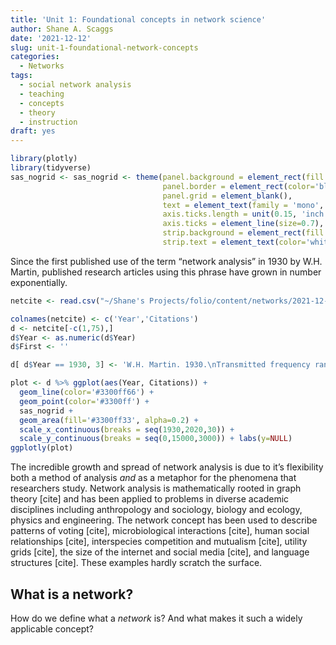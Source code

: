 ```yaml
---
title: 'Unit 1: Foundational concepts in network science'
author: Shane A. Scaggs
date: '2021-12-12'
slug: unit-1-foundational-network-concepts
categories:
  - Networks
tags:
  - social network analysis
  - teaching
  - concepts
  - theory
  - instruction
draft: yes
---
```


```r
library(plotly)
library(tidyverse)
sas_nogrid <- sas_nogrid <- theme(panel.background = element_rect(fill = 'white', colour = 'black'), 
                                  panel.border = element_rect(color='black', size=1.2, fill = '#00000000'), 
                                  panel.grid = element_blank(), 
                                  text = element_text(family = 'mono', size = 14, color = 'black'),
                                  axis.ticks.length = unit(0.15, 'inch'), 
                                  axis.ticks = element_line(size=0.7), 
                                  strip.background = element_rect(fill = 'black', color = 'black'), 
                                  strip.text = element_text(color='white', face = 'bold'))

```

Since the first published use of the term "network analysis" in 1930 by W.H. Martin, published research articles using this phrase have grown in number exponentially. 

```r
netcite <- read.csv("~/Shane's Projects/folio/content/networks/2021-12-12-unit-1-network-theory-and-science/files/network citations.csv")

colnames(netcite) <- c('Year','Citations')
d <- netcite[-c(1,75),]
d$Year <- as.numeric(d$Year)
d$First <- ''

d[ d$Year == 1930, 3] <- 'W.H. Martin. 1930.\nTransmitted frequency range for message circuits.\nBell System Technical Journal.'

plot <- d %>% ggplot(aes(Year, Citations)) +
  geom_line(color='#3300ff66') + 
  geom_point(color='#3300ff') + 
  sas_nogrid + 
  geom_area(fill='#3300ff33', alpha=0.2) + 
  scale_x_continuous(breaks = seq(1930,2020,30)) + 
  scale_y_continuous(breaks = seq(0,15000,3000)) + labs(y=NULL)
ggplotly(plot) 
```

 The incredible growth and spread of network analysis is due to it's flexibility both a method of analysis *and* as a metaphor for the phenomena that researchers study. Network analysis is mathematically rooted in graph theory [cite] and has been applied to problems in diverse academic disciplines including anthropology and sociology, biology and ecology, physics and engineering. The network concept has been used to describe patterns of voting [cite], microbiological interactions [cite], human social relationships [cite], interspecies competition and mutualism [cite], utility grids [cite], the size of the internet and social media [cite], and language structures [cite]. These examples hardly scratch the surface. 

## What is a network? 

How do we define what a *network* is? And what makes it such a widely applicable concept? 